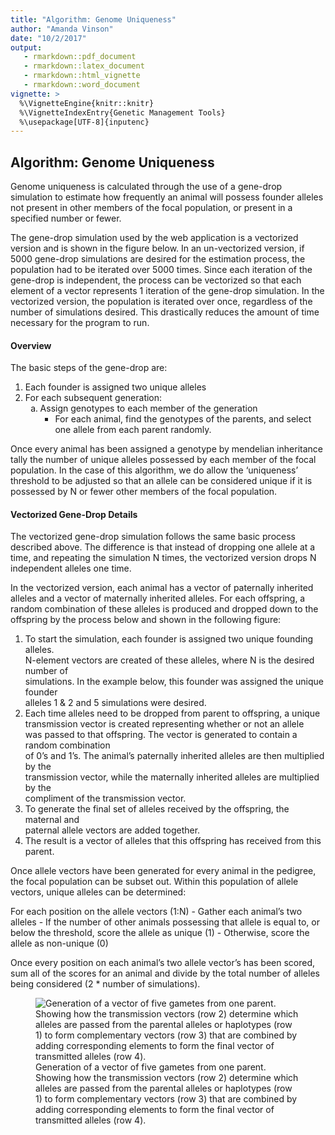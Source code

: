 ```yaml
---
title: "Algorithm: Genome Uniqueness"
author: "Amanda Vinson"
date: "10/2/2017"
output: 
   - rmarkdown::pdf_document
   - rmarkdown::latex_document
   - rmarkdown::html_vignette
   - rmarkdown::word_document
vignette: >
  %\VignetteEngine{knitr::knitr}
  %\VignetteIndexEntry{Genetic Management Tools}
  %\usepackage[UTF-8]{inputenc}
---
```


## Algorithm: Genome Uniqueness  
Genome uniqueness is calculated through the use of a gene-drop simulation to
estimate how frequently an animal will possess founder alleles not present in
other members of the focal population, or present in a specified number or fewer.

The gene-drop simulation used by the web application is a vectorized version
and is shown in the figure below. In an un-vectorized version, if 5000 gene-drop
simulations are desired for the estimation process, the population had to be
iterated over 5000 times. Since each iteration of the gene-drop is independent,
the process can be vectorized so that each element of a vector represents 1 iteration
of the gene-drop simulation.  In the vectorized version, the population is iterated
over once, regardless of the number of simulations desired. This drastically reduces
the amount of time necessary for the program to run.

#### Overview
The basic steps of the gene-drop are:  

1. Each founder is assigned two unique alleles  
2. For each subsequent generation:  
   a. Assign genotypes to each member of the generation  
      - For each animal, find the genotypes of the parents, and select  
        one allele from each parent randomly.  

Once every animal has been assigned a genotype by mendelian inheritance tally the
number of unique alleles possessed by each member of the focal population. In the
case of this algorithm, we do allow the 'uniqueness' threshold to be adjusted so
that an allele can be considered unique if it is possessed by N or fewer other
members of the focal population.

#### Vectorized Gene-Drop Details
The vectorized gene-drop simulation follows the same basic process described above.
The difference is that instead of dropping one allele at a time, and repeating the
simulation N times, the vectorized version drops N independent alleles one time.

In the vectorized version, each animal has a vector of paternally inherited alleles
and a vector of maternally inherited alleles. For each offspring, a random combination
of these alleles is produced and dropped down to the offspring by the process below
and shown in the following figure:

1. To start the simulation, each founder is assigned two unique founding alleles.    
  N-element vectors are created of these alleles, where N is the desired number of  
  simulations. In the example below, this founder was assigned the unique founder  
  alleles 1 & 2 and 5 simulations were desired.    
2. Each time alleles need to be dropped from parent to offspring, a unique  
  transmission vector is created representing whether or not an allele  
  was passed to that offspring. The vector is generated to contain a random combination  
  of 0's and 1's. The animal's paternally inherited alleles are then multiplied by the  
  transmission vector, while the maternally inherited alleles are multiplied by the  
compliment of the transmission vector.  
3. To generate the final set of alleles received by the offspring, the maternal and  
  paternal allele vectors are added together.  
4. The result is a vector of alleles that this offspring has received from this   parent.  

Once allele vectors have been generated for every animal in the pedigree,
the focal population can be subset out. Within this population of allele
vectors, unique alleles can be determined:

For each position on the allele vectors (1:N)
	- Gather each animal's two alleles
  - If the number of other animals possessing that allele is equal to, or
  below the threshold, score the allele as unique (1)
  - Otherwise, score the allele as non-unique (0)

Once every position on each animal's two allele vector's has been scored,
sum all of the scores for an animal and divide by the total number of alleles
being considered (2 * number of simulations).


![Generation of a vector of five gametes from one parent. Showing how the transmission vectors (row 2) determine which alleles are passed from the parental alleles or haplotypes (row 1) to form complementary vectors (row 3) that are combined by adding corresponding elements to form the final vector of transmitted alleles (row 4).](../man/figures/GeneDrop.png)
